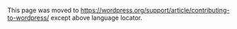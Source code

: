 {{Languages|
{{en|Contributing to WordPress}}
{{es|Contribuir con WordPress}}
{{hr|Doprinošenje WordPressu}}
{{ja|WordPress への協力}}
{{ko|Contributing to WordPress}}
{{pt-br|Contribuindo com o WordPress }}
{{ru|Свой_вклад_в_WordPress}}
{{th|Contributing to WordPress}}
{{zh-cn|协助开发 WordPress}}
}}

This page was moved to https://wordpress.org/support/article/contributing-to-wordpress/ except above language locator.

<!--
Thank you for contributing to the project we all love! Your participation is vital to the WordPress project.

WordPress is a user-driven project, and all developments and enhancements depend on users like '''you'''! Please consider contributing to the project and the WordPress Community in one or more of the ways outlined below. Contributions from users like you keep the project vibrant, alive, and on the path of progress.

Whether you’re a budding developer, a pixel-perfect designer, or just like helping out, we’re always looking for people to help make WordPress even better. Below is an overview of ways to get involved and help out. If you want to dive right in, visit https://make.wordpress.org/.

== Documentation ==

All of the documentation at the [http://codex.wordpress.org Codex] has been produced by users like you and me! The many different ways in which you can volunteer your time and effort to improve the quality and scope of documentation are outlined in [[Codex:Contributing|Contributing to the Codex]].

The [[Mailing_Lists#Documentation|wp-docs mailing list]] is the forum for discussing all issues related to [[Codex:Community_Portal|developing WordPress documentation]]. The goals of the documentation project are described in [[Codex:About|About the Codex]]. 

You can also help by translating the Codex (see the section just below).

== Translation ==

[[Translating WordPress]] describes the process of translating the WordPress software, so that people can use WordPress for blogs in languages other than English. This article and its companion, [[WordPress in Your Language]], tells you how to find and join the teams that are translating WordPress and the Codex (see the above [[#Documentation|Documentation section]] for information about the Codex).

The [https://make.wordpress.org/polyglots/ WP Polyglots blog] is for questions, suggestions and discussions related to translating WordPress; please feel free to join in.

To get involved with the Translation team, please review [http://make.wordpress.org/polyglots/ http://make.wordpress.org/polyglots/].

== WordPress Support Forum ==

Another valuable contribution you can make is donating some of your time to help other users of WordPress. All WordPress related support at the [http://www.wordpress.org/support WordPress Support Forum] is provided free of cost, and the involvement of users is essential to maintain this. 

If you'd like to help, read [[Support Forum Volunteers]] to find out how, and join the [[Mailing_Lists#Support_Forum_Volunteers|wp-forums mailing list]].

You can also visit [https://make.wordpress.org/support/ https://make.wordpress.org/support/] for more information.

==WordPress Chat on Slack==

Slack has replaced IRC as a way to organize and get work done on WordPress. The community is vibrant, responsive, and very active. Please join us on our [https://make.wordpress.org/chat/ Slack channel] and start getting involved today.

==WordPress IRC Live Chat==

Another support mechanism for WordPress users is IRC. There is an IRC channel for discussions on WordPress topics on the IRC FreeNode Server at <tt>#wordpress</tt>, and you can help by answering questions there. For more information on this see [[IRC]] and [[WordPress IRC Live Help]].

There is a [http://wpdevel.wordpress.com/weekly-developer-chats/ weekly meetup of core developers] in <tt>#core</tt> on Slack. Agendas, minutes, and discussion between meetups all take place on the [https://make.wordpress.org/core/ WordPress Development Blog].

While the IRC Live chat is still active, our Slack Channel is where we are getting work done. Please join us on [https://make.wordpress.org/chat/ http://chat.wordpress.org]

==WordPress Development==

You can help with the [http://make.wordpress.org/ development of the WordPress software], whether or not you are a software developer.

=== Development Planning ===

One way to participate in WordPress development is to suggest features and participate in the [[Development Planning|development planning]] process.  Even if you aren't a developer, you can help build consensus and formalize proposals, boiling down long email threads and IRC logs to their essence, so that developers can quickly ascertain what the community is hoping to achieve with a particular feature.

=== Testing WordPress === 

Another valuable contribution a non-developer (or developer) can make to WordPress development is to test WordPress. Before every stable release of WordPress, pre-release versions are made to enable testing. You can download the pre-releases and test them, so that the WordPress developers can fix problems before the new version is made available to the public. If you would like to get involved in this effort, join the [[Mailing_Lists#Testers|wp-testers mailing list]], where new releases are announced and discussed. 

If you want to be on the bleeding edge of development, even before pre-release versions are put together, you can also check out the latest software from the WordPress Subversion (SVN) repository, as outlined in [[Using Subversion]]. Or, you can get the "nightly build" (which is created from the Subversion repository, and available as a zip file) at http://wordpress.org/nightly-builds/wordpress-latest.zip -- almost as up-to-date as the instantaneous Subversion repository.

If you find bugs while testing pre-release or already-released versions of WordPress, see the section just below.

=== Reporting Bugs ===

Another way you can contribute to WordPress development is by reporting any problems you find with the WordPress software. The process of reporting bugs is described in [[Reporting Bugs]] -- please start by reading that article. Once you have understood the bug reporting process, you can search the WordPress [http://trac.wordpress.org/ Trac] database to see if your issue has already been reported, and if not, file a new report. Your help with reporting bugs will be highly appreciated.

=== Fixing Bugs and Other Programming ===

If you are a software developer, you can also help the development of WordPress by fixing problems that have been reported by you or another person in the WordPress [http://trac.wordpress.org/ Trac] database. This process is also known as "patching", and is described in [https://make.wordpress.org/core/handbook/testing/reporting-bugs/ Reporting Bugs]. That article also has some suggestions on how to find bugs to fix.

You can also subscribe to the [[Mailing_Lists#Hackers|wp-hackers mailing list]] to participate in discussions regarding WordPress development. All contributions, ideas and suggestions are welcome at the mailing list. Sometimes, requests are also made on the list asking for the help of volunteers to assist in the improvement and development of specific functionality. 

If you are not familiar with the patching process or how to use Subversion, we recommend  [http://openhatch.org/missions/ OpenHatch Training Missions] as an easy learning tool.

Occasionally there are also bug days on the <tt>#wordpress-bugs</tt> IRC channel. You can read about what happens in a bug day in [[WordPress Bug Hunts]], and subscribe to either the [[Mailing_Lists#Hackers|wp-hackers]] or [[Mailing_Lists#Testers|wp-testers]] mailing list to find out when they happen.

You may also be interested to read this page on [[How does code make it into WordPress]]. It details how bug fixes, code and new features are included into the next releases of WordPress.

== Show You Care ==

If you enjoy WordPress or find it to be useful, put a link to WordPress on your site. You can do this with a text link, or use one of the many [http://wordpress.org/about/logos/ WordPress logos] and [http://wordpress.org/about/fanart/ buttons] on your site with a link to [http://www.wordpress.org http://wordpress.org].  Show you care.
[[Image:wp-logos-buttons.jpg|WordPress Logo Buttons|right]]

== Donating Money ==

The WordPress Community exists because everyone takes part in some way, by giving their time, energy, and sometimes even money, because they believe in the valuable services WordPress provides. We invite you to join the community in whatever way you feel is appropriate, and donating money to WordPress Theme and Plugin authors and developers who give so freely of their creativity and expertise by offering their services for free to all WordPress users is a good place to start.

If you use a WordPress Theme or Plugin and your WordPress blog depends upon it, contact the author and find out how you can give back and support their continued efforts. It takes a lot of time and energy to create and then support Themes and Plugins, keeping them updated as WordPress changes and bugs are found. Many take donations or appreciate it when you blog about their Plugin or Theme. Others offer their Plugins and Themes as ''experiential portfolios'' - you play with it, you like it, you hire them. Most clearly indicate how they appreciate compensation for their hard work - give back to WordPress by giving back to them.

The more the WordPress Community supports the programmers, developers, testers, and challengers, the stronger and better WordPress becomes. Sometimes that means donating money, sometimes it means saying thank you. 

Just remember, every contribution counts, no matter what it looks like. It takes every one of us to make WordPress better.

== See Also ==

* [http://wordpress.org/development/2009/03/contributing-to-wordpress-part-i-development/ WordPress Blog &raquo; Contributing to WordPress, Part I: Development] (2009-3-12)
* [http://wordpress.org/development/2009/04/contributing-to-wordpress-part-ii-graphic-design/ WordPress Blog &raquo; Contributing to WordPress, Part II: Graphic Design] (2009-04-06)
* [http://wordpress.org/development/2009/05/testing-opps/ WordPress Blog &raquo; Contributing to WordPress, Part III: Usability Testing] (2009-05-04)
* [http://wordpress.org/development/2009/05/ideas/ WordPress Blog &raquo; Contributing to WordPress, Part IV: Ideas, Opinions, Feedback] (2009-05-09)

[[Category:About Codex]]
[[Category:About WordPress]]
[[Category:Advanced Topics]]
[[Category:UI Link]]
-->